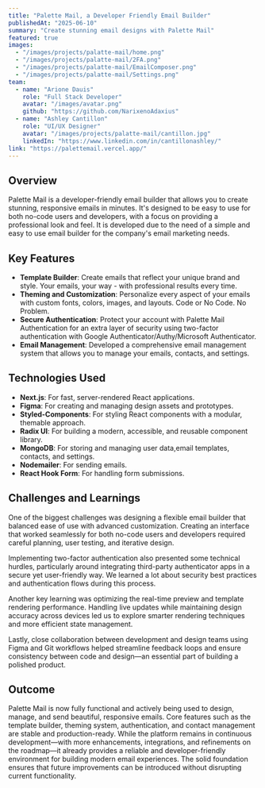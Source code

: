 ```yaml
---
title: "Palette Mail, a Developer Friendly Email Builder"
publishedAt: "2025-06-10"
summary: "Create stunning email designs with Palette Mail"
featured: true
images:
  - "/images/projects/palatte-mail/home.png"
  - "/images/projects/palatte-mail/2FA.png"
  - "/images/projects/palatte-mail/EmailComposer.png"
  - "/images/projects/palatte-mail/Settings.png"
team:
  - name: "Arione Dauis"
    role: "Full Stack Developer"
    avatar: "/images/avatar.png"
    github: "https://github.com/NarixenoAdaxius"
  - name: "Ashley Cantillon"
    role: "UI/UX Designer"
    avatar: "/images/projects/palatte-mail/cantillon.jpg"
    linkedIn: "https://www.linkedin.com/in/cantillonashley/"
link: "https://palettemail.vercel.app/"
---
```


## Overview

Palette Mail is a developer-friendly email builder that allows you to create stunning, responsive emails in minutes. It's designed to be easy to use for both no-code users and developers, with a focus on providing a professional look and feel. It is developed due to the need of a simple and easy to use email builder for the company's email marketing needs.

## Key Features

- **Template Builder**: Create emails that reflect your unique brand and style. Your emails, your way - with professional results every time.
- **Theming and Customization**: Personalize every aspect of your emails with custom fonts, colors, images, and layouts. Code or No Code. No Problem.
- **Secure Authentication**: Protect your account with Palette Mail Authentication for an extra layer of security using two-factor authentication with Google Authenticator/Authy/Microsoft Authenticator.
- **Email Management**: Developed a comprehensive email management system that allows you to manage your emails, contacts, and settings.

## Technologies Used

- **Next.js**: For fast, server-rendered React applications.
- **Figma**: For creating and managing design assets and prototypes.
- **Styled-Components**: For styling React components with a modular, themable approach.
- **Radix UI**: For building a modern, accessible, and reusable component library.
- **MongoDB**: For storing and managing user data,email templates, contacts, and settings.
- **Nodemailer**: For sending emails.
- **React Hook Form**: For handling form submissions.

## Challenges and Learnings

One of the biggest challenges was designing a flexible email builder that balanced ease of use with advanced customization. Creating an interface that worked seamlessly for both no-code users and developers required careful planning, user testing, and iterative design.

Implementing two-factor authentication also presented some technical hurdles, particularly around integrating third-party authenticator apps in a secure yet user-friendly way. We learned a lot about security best practices and authentication flows during this process.

Another key learning was optimizing the real-time preview and template rendering performance. Handling live updates while maintaining design accuracy across devices led us to explore smarter rendering techniques and more efficient state management.

Lastly, close collaboration between development and design teams using Figma and Git workflows helped streamline feedback loops and ensure consistency between code and design—an essential part of building a polished product.



## Outcome

 Palette Mail is now fully functional and actively being used to design, manage, and send beautiful, responsive emails. Core features such as the template builder, theming system, authentication, and contact management are stable and production-ready. While the platform remains in continuous development—with more enhancements, integrations, and refinements on the roadmap—it already provides a reliable and developer-friendly environment for building modern email experiences. The solid foundation ensures that future improvements can be introduced without disrupting current functionality.